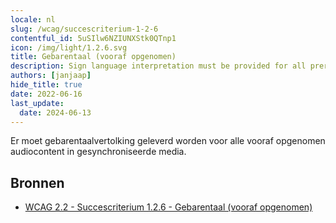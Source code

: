 ```yaml
---
locale: nl
slug: /wcag/succescriterium-1-2-6
contentful_id: 5uSIlw6NZIUNXStk0QTnp1
icon: /img/light/1.2.6.svg
title: Gebarentaal (vooraf opgenomen)
description: Sign language interpretation must be provided for all prerecorded audio content in synchronized media.
authors: [janjaap]
hide_title: true
date: 2022-06-16
last_update:
  date: 2024-06-13
---
```


<Hero
  title="Gebarentaal (vooraf opgenomen)"
  image="/img/light/1.2.6.svg"
  alt="WCAG 1.2.6 icon"
  prefix="Succescriterium 1.2.6"
  suffix="Niveau AAA"
/>

Er moet gebarentaalvertolking geleverd worden voor alle vooraf opgenomen audiocontent in gesynchroniseerde media.

## Bronnen

- [WCAG 2.2 - Succescriterium 1.2.6 - Gebarentaal (vooraf opgenomen)](https://www.w3.org/Translations/WCAG22-nl/#gebarentaal-vooraf-opgenomen)
